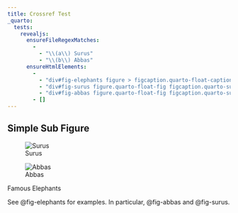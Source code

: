 ```yaml
---
title: Crossref Test
_quarto:
  tests:
    revealjs:
      ensureFileRegexMatches:
        -
          - "\\(a\\) Surus"
          - "\\(b\\) Abbas"
      ensureHtmlElements:
        - 
          - "div#fig-elephants figure > figcaption.quarto-float-caption"
          - "div#fig-surus figure.quarto-float-fig figcaption.quarto-subfloat-caption"
          - "div#fig-abbas figure.quarto-float-fig figcaption.quarto-subfloat-caption"
        - []
---
```


## Simple Sub Figure

::: {#fig-elephants layout-ncol=2}

![Surus](img/surus.jpg){#fig-surus}

![Abbas](img/abbas.jpg){#fig-abbas}

Famous Elephants
:::

See @fig-elephants for examples. In particular, @fig-abbas and @fig-surus. 